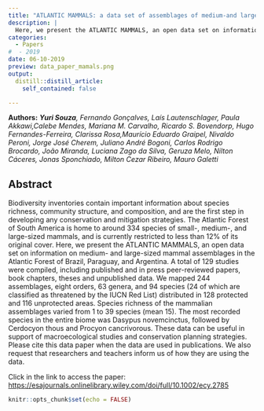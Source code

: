```yaml
---
title: "ATLANTIC MAMMALS: a data set of assemblages of medium-and large-sized mammals of the Atlantic Forest of South America"
description: |
  Here, we present the ATLANTIC MAMMALS, an open data set on information on medium- and large-sized mammal assemblages in the Atlantic Forest of Brazil, Paraguay, and Argentina. A total of 129 studies were compiled, including published and in press peer-reviewed papers, book chapters, theses and unpublished data.
categories:
  - Papers 
#  - 2019
date: 06-10-2019
preview: data_paper_mamals.png
output:
  distill::distill_article:
    self_contained: false

---
```

**Authors:** ***Yuri Souza**, Fernando Gonçalves, Laís Lautenschlager, Paula Akkawi,Calebe Mendes, Mariana M. Carvalho, Ricardo S. Bovendorp, Hugo Fernandes-Ferreira, Clarissa Rosa,Maurício Eduardo Graipel, Nivaldo Peroni, Jorge José Cherem, Juliano André Bogoni, Carlos Rodrigo Brocardo, João Miranda, Luciana Zago da Silva, Geruza Melo, Nilton Cáceres, Jonas Sponchiado, Milton Cezar Ribeiro, Mauro Galetti*


## **Abstract**

Biodiversity inventories contain important information about species richness, community structure, and composition, and are the first step in developing any conservation and mitigation strategies. The Atlantic Forest of South America is home to around 334 species of small-, medium-, and large-sized mammals, and is currently restricted to less than 12% of its original cover. Here, we present the ATLANTIC MAMMALS, an open data set on information on medium- and large-sized mammal assemblages in the Atlantic Forest of Brazil, Paraguay, and Argentina. A total of 129 studies were compiled, including published and in press peer-reviewed papers, book chapters, theses and unpublished data. We mapped 244 assemblages, eight orders, 63 genera, and 94 species (24 of which are classified as threatened by the IUCN Red List) distributed in 128 protected and 116 unprotected areas. Species richness of the mammalian assemblages varied from 1 to 39 species (mean 15). The most recorded species in the entire biome was Dasypus novemcinctus, followed by Cerdocyon thous and Procyon cancrivorous. These data can be useful in support of macroecological studies and conservation planning strategies. Please cite this data paper when the data are used in publications. We also request that researchers and teachers inform us of how they are using the data.

Click in the link to access the paper: [https://esajournals.onlinelibrary.wiley.com/doi/full/10.1002/ecy.2785](https://esajournals.onlinelibrary.wiley.com/doi/full/10.1002/ecy.2785)

```r
knitr::opts_chunk$set(echo = FALSE)
```
